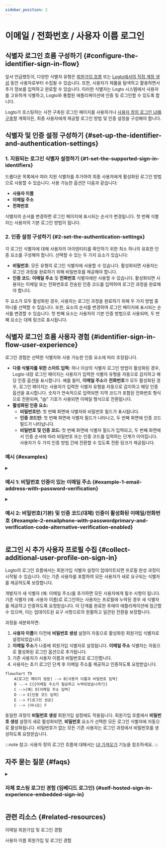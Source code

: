 ```yaml
---
sidebar_position: 2
---
```


# 이메일 / 전화번호 / 사용자 이름 로그인

## 식별자 로그인 흐름 구성하기 \{#configure-the-identifier-sign-in-flow}

앞서 언급했듯이, 다양한 식별자 유형은 [회원가입 흐름](/end-user-flows/sign-up-and-sign-in/sign-up) 또는 [Logto에서의 직접 계정 생성](/user-management/manage-users#add-users) 동안 사용자로부터 수집될 수 있습니다. 또한, 사용자가 제품을 탐색하고 활용하면서 추가 정보를 입력하고 완료할 수 있습니다. 이러한 식별자는 Logto 시스템에서 사용자를 고유하게 식별하고, Logto와 통합된 애플리케이션에 인증 및 로그인할 수 있도록 합니다.

Logto가 호스팅하는 사전 구축된 로그인 페이지를 사용하거나 [사용자 정의 로그인 UI를 구축](/customization#custom-ui)할 계획이든, 최종 사용자에게 제공할 로그인 방법 및 인증 설정을 구성해야 합니다.

## 식별자 및 인증 설정 구성하기 \{#set-up-the-identifier-and-authentication-settings}

### 1. 지원되는 로그인 식별자 설정하기 \{#1-set-the-supported-sign-in-identifiers}

드롭다운 목록에서 여러 지원 식별자를 추가하여 최종 사용자에게 활성화된 로그인 방법으로 사용할 수 있습니다. 사용 가능한 옵션은 다음과 같습니다:

- **사용자 이름**
- **이메일 주소**
- **전화번호**

식별자의 순서를 변경하면 로그인 페이지에 표시되는 순서가 변경됩니다. 첫 번째 식별자는 사용자의 기본 로그인 방법이 됩니다.

### 2. 인증 설정 구성하기 \{#2-set-the-authentication-settings}

각 로그인 식별자에 대해 사용자의 아이덴티티를 확인하기 위한 최소 하나의 유효한 인증 요소를 구성해야 합니다. 선택할 수 있는 두 가지 요소가 있습니다:

- **비밀번호**: 모든 유형의 로그인 식별자에 사용할 수 있습니다. 활성화되면 사용자는 로그인 과정을 완료하기 위해 비밀번호를 제공해야 합니다.
- **인증 코드**: **이메일 주소** 및 **전화번호** 식별자에만 사용할 수 있습니다. 활성화되면 사용자는 이메일 또는 전화번호로 전송된 인증 코드를 입력하여 로그인 과정을 완료해야 합니다.

두 요소가 모두 활성화된 경우, 사용자는 로그인 과정을 완료하기 위해 두 가지 방법 중 하나를 선택할 수 있습니다. 또한, 요소의 순서를 변경하여 로그인 페이지에 표시되는 순서를 변경할 수 있습니다. 첫 번째 요소는 사용자의 기본 인증 방법으로 사용되며, 두 번째 요소는 대체 링크로 표시됩니다.

## 식별자 로그인 흐름 사용자 경험 \{#identifier-sign-in-flow-user-experience}

로그인 경험은 선택한 식별자와 사용 가능한 인증 요소에 따라 조정됩니다.

- **다중 식별자를 위한 스마트 입력:**
  하나 이상의 식별자 로그인 방법이 활성화된 경우, Logto 내장 로그인 페이지는 사용자가 입력한 식별자 유형을 자동으로 감지하고 해당 인증 옵션을 표시합니다. 예를 들어, **이메일 주소**와 **전화번호**가 모두 활성화된 경우, 로그인 페이지는 사용자가 입력한 식별자 유형을 자동으로 감지하고 해당 인증 옵션을 표시합니다. 숫자가 연속적으로 입력되면 지역 코드가 포함된 전화번호 형식으로 전환되며, "@" 기호가 사용되면 이메일 형식으로 전환됩니다.
- **활성화된 인증 요소:**
  - **비밀번호만:** 첫 번째 화면에 식별자와 비밀번호 필드가 표시됩니다.
  - **인증 코드만:** 첫 번째 화면에 식별자 필드가 나타나고, 두 번째 화면에 인증 코드 필드가 나타납니다.
  - **비밀번호 및 인증 코드:** 첫 번째 화면에 식별자 필드가 입력되고, 두 번째 화면에서 인증 순서에 따라 비밀번호 또는 인증 코드를 입력하는 단계가 이어집니다. 사용자가 두 가지 인증 방법 간에 전환할 수 있도록 전환 링크가 제공됩니다.

### 예시 \{#examples}

<details>
  <summary>

### 예시 1: 비밀번호 인증이 있는 이메일 주소 \{#example-1-email-address-with-password-verification}

</summary>

**이메일 주소**를 로그인 식별자로 추가하고 **비밀번호** 요소를 인증에 활성화합니다.

![비밀번호 인증이 있는 이메일 주소](./assets/sign-in-email-password.png)

</details>

<details>
  <summary>

### 예시 2: 비밀번호(기본) 및 인증 코드(대체) 인증이 활성화된 이메일/전화번호 \{#example-2-emailphone-with-passwordprimary-and-verification-code-alternative-verification-enabled}

</summary>

**이메일 주소**와 **전화번호**를 로그인 식별자로 추가합니다.
두 식별자에 대해 **비밀번호** 및 **인증 코드** 요소를 활성화합니다.

![비밀번호 및 인증 코드 인증이 있는 이메일/전화번호](./assets/sign-in-email-phone-password-verification-code.png)

</details>

## 로그인 시 추가 사용자 프로필 수집 \{#collect-additional-user-profile-on-sign-in}

Logto의 로그인 흐름에서는 회원가입 식별자 설정이 업데이트되면 프로필 완성 과정이 시작될 수 있습니다. 이는 기존 사용자를 포함하여 모든 사용자가 새로 요구되는 식별자를 제공하도록 보장합니다.

개발자가 새 식별자 (예: 이메일 주소)를 추가하면 모든 사용자에게 필수 사항이 됩니다. 기존 식별자 (예: 사용자 이름)로 로그인하는 사용자는 프로필에 누락된 경우 새 식별자를 제공하고 인증하도록 요청받습니다. 이 단계를 완료한 후에야 애플리케이션에 접근할 수 있으며, 이는 업데이트된 요구 사항으로의 원활하고 일관된 전환을 보장합니다.

과정을 세분화하면:

1. **사용자 이름**이 이전에 **비밀번호 생성** 설정이 자동으로 활성화된 회원가입 식별자로 설정되었습니다.
2. **이메일 주소**가 나중에 회원가입 식별자로 설정됩니다. **이메일 주소** 식별자는 자동으로 활성화된 로그인 옵션으로 추가됩니다.
3. 기존 사용자가 사용자 이름과 비밀번호로 로그인합니다.
4. 사용자는 초기 로그인 단계 후 이메일 주소를 제공하고 인증하도록 요청받습니다.

```mermaid
flowchart TD
    A[로그인 페이지 방문] --> B[사용자 이름과 비밀번호 입력]
    B -.-> C{{이메일 주소가 필요하고 누락되었습니까?}}
    C -->|예| D[이메일 주소 입력]
    D --> E[인증 코드 입력]
    E --> F[로그인 성공]
    C --> |아니오| F
```

동일한 과정이 **비밀번호 생성** 회원가입 설정에도 적용됩니다. 회원가입 흐름에서 **비밀번호 생성** 설정이 새로 활성화되면, **비밀번호** 요소가 선택한 모든 로그인 식별자에 자동으로 활성화됩니다. 비밀번호가 없는 모든 기존 사용자는 로그인 과정에서 비밀번호를 생성하도록 요청받습니다.

:::note
참고: 사용자 정의 로그인 흐름에 대해서는 [UI 가져오기](/customization/bring-your-ui/) 기능을 참조하세요.
:::

## 자주 묻는 질문 \{#faqs}

<details>
  <summary>

### 자체 호스팅 로그인 경험 (임베디드 로그인) \{#self-hosted-sign-in-experience-embedded-sign-in}

</summary>

Logto는 현재 로그인 및 회원가입을 위한 헤드리스 API를 지원하지 않습니다. 그러나 [UI 가져오기](/customization/bring-your-ui/) 기능을 사용하여 사용자 정의 로그인 양식을 Logto에 업로드할 수 있습니다. 또한, 애플리케이션에서 수집한 사용자 식별자로 로그인 양식을 미리 채우거나 타사 소셜 또는 엔터프라이즈 SSO 제공자로 직접 로그인할 수 있는 여러 로그인 매개변수를 지원합니다. 자세한 내용은 [인증 매개변수](/end-user-flows/authentication-parameters/)에서 확인하세요.

</details>

## 관련 리소스 \{#related-resources}

<Url href="https://www.youtube.com/watch?v=64rBXpWbScc">이메일 회원가입 및 로그인 경험</Url>

<Url href="https://www.youtube.com/watch?v=chQxCJX6e6w">사용자 이름 회원가입 및 로그인 경험</Url>
